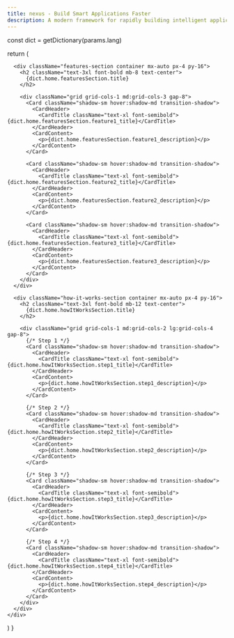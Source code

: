 ```yaml
---
title: nexus - Build Smart Applications Faster
description: A modern framework for rapidly building intelligent applications, integrating best practices and AI capabilities.
---
```



  const dict = getDictionary(params.lang)

  return (
    <div className="home-content">
      <HomepageHero
        title={dict.home.hero.title}
        subtitle={dict.home.hero.subtitle}
        cta={dict.home.hero.cta}
        lang={params.lang}
      />
      
      <div className="features-section container mx-auto px-4 py-16">
        <h2 className="text-3xl font-bold mb-8 text-center">
          {dict.home.featuresSection.title}
        </h2>
        
        <div className="grid grid-cols-1 md:grid-cols-3 gap-8">
          <Card className="shadow-sm hover:shadow-md transition-shadow">
            <CardHeader>
              <CardTitle className="text-xl font-semibold">{dict.home.featuresSection.feature1_title}</CardTitle>
            </CardHeader>
            <CardContent>
              <p>{dict.home.featuresSection.feature1_description}</p>
            </CardContent>
          </Card>
          
          <Card className="shadow-sm hover:shadow-md transition-shadow">
            <CardHeader>
              <CardTitle className="text-xl font-semibold">{dict.home.featuresSection.feature2_title}</CardTitle>
            </CardHeader>
            <CardContent>
              <p>{dict.home.featuresSection.feature2_description}</p>
            </CardContent>
          </Card>
          
          <Card className="shadow-sm hover:shadow-md transition-shadow">
            <CardHeader>
              <CardTitle className="text-xl font-semibold">{dict.home.featuresSection.feature3_title}</CardTitle>
            </CardHeader>
            <CardContent>
              <p>{dict.home.featuresSection.feature3_description}</p>
            </CardContent>
          </Card>
        </div>
      </div>

      <div className="how-it-works-section container mx-auto px-4 py-16">
        <h2 className="text-3xl font-bold mb-12 text-center">
          {dict.home.howItWorksSection.title}
        </h2>
        
        <div className="grid grid-cols-1 md:grid-cols-2 lg:grid-cols-4 gap-8">
          {/* Step 1 */}
          <Card className="shadow-sm hover:shadow-md transition-shadow">
            <CardHeader>
              <CardTitle className="text-xl font-semibold">{dict.home.howItWorksSection.step1_title}</CardTitle>
            </CardHeader>
            <CardContent>
              <p>{dict.home.howItWorksSection.step1_description}</p>
            </CardContent>
          </Card>
          
          {/* Step 2 */}
          <Card className="shadow-sm hover:shadow-md transition-shadow">
            <CardHeader>
              <CardTitle className="text-xl font-semibold">{dict.home.howItWorksSection.step2_title}</CardTitle>
            </CardHeader>
            <CardContent>
              <p>{dict.home.howItWorksSection.step2_description}</p>
            </CardContent>
          </Card>
          
          {/* Step 3 */}
          <Card className="shadow-sm hover:shadow-md transition-shadow">
            <CardHeader>
              <CardTitle className="text-xl font-semibold">{dict.home.howItWorksSection.step3_title}</CardTitle>
            </CardHeader>
            <CardContent>
              <p>{dict.home.howItWorksSection.step3_description}</p>
            </CardContent>
          </Card>

          {/* Step 4 */}
          <Card className="shadow-sm hover:shadow-md transition-shadow">
            <CardHeader>
              <CardTitle className="text-xl font-semibold">{dict.home.howItWorksSection.step4_title}</CardTitle>
            </CardHeader>
            <CardContent>
              <p>{dict.home.howItWorksSection.step4_description}</p>
            </CardContent>
          </Card>
        </div>
      </div>
    </div>
  )
}